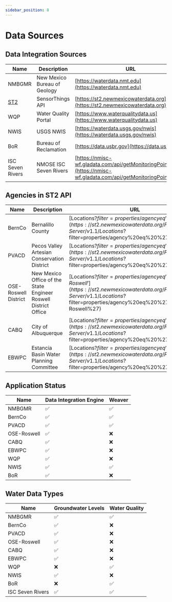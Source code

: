 ```yaml
---
sidebar_position: 8
---
```


# Data Sources

## Data Integration Sources
| Name                        | Description                  | URL                                                                                                                    |
|-----------------------------|------------------------------|------------------------------------------------------------------------------------------------------------------------|
| NMBGMR                      | New Mexico Bureau of Geology | [https://waterdata.nmt.edu](https://waterdata.nmt.edu)                                                                 |
| [ST2](#agencies-in-st2-api) | SensorThings API             | [https://st2.newmexicowaterdata.org](https://st2.newmexicowaterdata.org)                                               |
| WQP                         | Water Quality Portal         | [https://www.waterqualitydata.us](https://www.waterqualitydata.us)                                                     |
| NWIS                        | USGS NWIS                    | [https://waterdata.usgs.gov/nwis](https://waterdata.usgs.gov/nwis)                                                     |
| BoR                         | Bureau of Reclamation        | [https://data.usbr.gov](https://data.usbr.gov)                                                                         |
| ISC Seven Rivers            | NMOSE ISC Seven Rivers       | [https://nmisc-wf.gladata.com/api/getMonitoringPoints.ashx](https://nmisc-wf.gladata.com/api/getMonitoringPoints.ashx) |


## Agencies in ST2 API
| Name                 | Description                                                     | URL                                                                                                                                                                       |
|----------------------|-----------------------------------------------------------------|---------------------------------------------------------------------------------------------------------------------------------------------------------------------------|
| BernCo               | Bernalillo County                                               | [Locations?$filter=properties/agency eq 'BernCo'](https://st2.newmexicowaterdata.org/FROST-Server/v1.1/Locations?$filter=properties/agency%20eq%20%27BernCo%27)           |
| PVACD                | Pecos Valley Artesian Conservation District                     | [Locations?$filter=properties/agency eq 'PVACD'](https://st2.newmexicowaterdata.org/FROST-Server/v1.1/Locations?$filter=properties/agency%20eq%20%27PVACD%27)             |
| OSE-Roswell District | New Mexico Office of the State Engineer Roswell District Office | [Locations?$filter=properties/agency eq 'OSE-Roswell'](https://st2.newmexicowaterdata.org/FROST-Server/v1.1/Locations?$filter=properties/agency%20eq%20%27OSE-Roswell%27) |
| CABQ                 | City of Albuquerque                                             | [Locations?$filter=properties/agency eq 'CABQ'](https://st2.newmexicowaterdata.org/FROST-Server/v1.1/Locations?$filter=properties/agency%20eq%20%27CABQ%27)               |
| EBWPC                | Estancia Basin Water Planning Committee                         | [Locations?$filter=properties/agency eq 'EBWPC'](https://st2.newmexicowaterdata.org/FROST-Server/v1.1/Locations?$filter=properties/agency%20eq%20%27EBWPC%27)             |


## Application Status
| Name        | Data Integration Engine | Weaver             |
|-------------|-------------------------|--------------------|
| NMBGMR      | :white_check_mark:      | :white_check_mark: |
| BernCo      | :white_check_mark:      | :white_check_mark: |
| PVACD       | :white_check_mark:      | :white_check_mark: |
| OSE-Roswell | :white_check_mark:      | :x:                |
| CABQ        | :white_check_mark:      | :x:                |
| EBWPC       | :white_check_mark:      | :x:                |
| WQP         | :white_check_mark:      | :x:                |
| NWIS        | :white_check_mark:      | :white_check_mark: |
| BoR         | :white_check_mark:      | :x:                |


## Water Data Types
| Name             | Groundwater Levels | Water Quality      |
|------------------|--------------------|--------------------|
| NMBGMR           | :white_check_mark: | :white_check_mark: |
| BernCo           | :white_check_mark: | :x:                |
| PVACD            | :white_check_mark: | :x:                |
| OSE-Roswell      | :white_check_mark: | :x:                |
| CABQ             | :white_check_mark: | :x:                |
| EBWPC            | :white_check_mark: | :x:                |
| WQP              | :x:                | :white_check_mark: |
| NWIS             | :white_check_mark: | :x:                |
| BoR              | :x:                | :white_check_mark: |
| ISC Seven Rivers | :white_check_mark: | :white_check_mark: |
